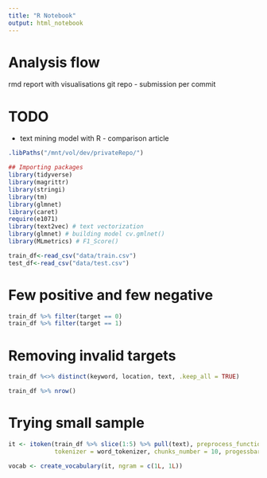 ```yaml
---
title: "R Notebook"
output: html_notebook
---
```


# Analysis flow
rmd report with visualisations
git repo - submission per commit

# TODO
- text mining model with R - comparison article

```r
.libPaths("/mnt/vol/dev/privateRepo/")

## Importing packages
library(tidyverse)
library(magrittr)
library(stringi)
library(tm)
library(glmnet)
library(caret)
require(e1071)
library(text2vec) # text vectorization
library(glmnet) # building model cv.gmlnet()
library(MLmetrics) # F1_Score()
```

```r
train_df<-read_csv("data/train.csv")
test_df<-read_csv("data/test.csv")
```

# Few positive and few negative
```r
train_df %>% filter(target == 0) 
train_df %>% filter(target == 1)
```

# Removing invalid targets
```r
train_df %<>% distinct(keyword, location, text, .keep_all = TRUE)
```

```r
train_df %>% nrow()
```

# Trying small sample
```r
it <- itoken(train_df %>% slice(1:5) %>% pull(text), preprocess_function = tolower, 
             tokenizer = word_tokenizer, chunks_number = 10, progessbar = F)

vocab <- create_vocabulary(it, ngram = c(1L, 1L))
```

